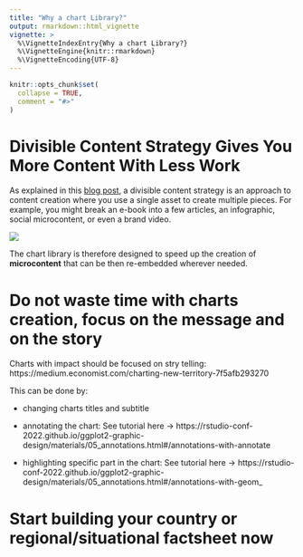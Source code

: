 ```yaml
---
title: "Why a chart Library?"
output: rmarkdown::html_vignette
vignette: >
  %\VignetteIndexEntry{Why a chart Library?}
  %\VignetteEngine{knitr::rmarkdown}
  %\VignetteEncoding{UTF-8}
---
```


```r
knitr::opts_chunk$set(
  collapse = TRUE,
  comment = "#>"
)
```






# Divisible Content Strategy Gives You More Content With Less Work

As explained in this [blog post](https://www.columnfivemedia.com/divisible-content-strategy-gives-brand-less/), a divisible content strategy is an approach to content creation where you use a single asset to create multiple pieces. For example, you might break an e-book into a few articles, an infographic, social microcontent, or even a brand video. 

![](https://raw.githubusercontent.com/Edouard-Legoupil/unhcrdatapackage/master/docs/reference/figures/How-to-create-a-divisible-content-strategy.png)


The chart library is therefore designed to speed up the creation of __microcontent__ that can be then re-embedded wherever needed.

# Do not waste time with charts creation, focus on the message and on the story

Charts with impact should be focused on stry telling: https://medium.economist.com/charting-new-territory-7f5afb293270 

This can be done by: 

 *  changing charts titles and subtitle  

 *  annotating the chart: See tutorial here -> https://rstudio-conf-2022.github.io/ggplot2-graphic-design/materials/05_annotations.html#/annotations-with-annotate
 
 * highlighting specific part in the chart: See tutorial here -> https://rstudio-conf-2022.github.io/ggplot2-graphic-design/materials/05_annotations.html#/annotations-with-geom_
 
 
# Start building your country or regional/situational factsheet now 
